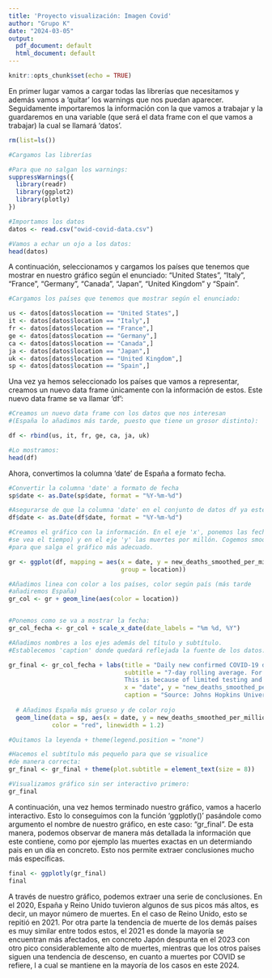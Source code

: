 ```yaml
---
title: 'Proyecto visualización: Imagen Covid'
author: "Grupo K"
date: "2024-03-05"
output:
  pdf_document: default
  html_document: default
---
```


```r
knitr::opts_chunk$set(echo = TRUE)
```

En primer lugar vamos a cargar todas las librerías que necesitamos y además vamos a 'quitar' los warnings que nos puedan aparecer. 
Seguidamente importaremos la información con la que vamos a trabajar y la guardaremos en una variable 
(que será el data frame con el que vamos a trabajar) la cual se llamará 'datos'.

```r
rm(list=ls()) 

#Cargamos las librerías

#Para que no salgan los warnings:
suppressWarnings({ 
  library(readr)
  library(ggplot2)
  library(plotly)
})

#Importamos los datos
datos <- read.csv("owid-covid-data.csv")

#Vamos a echar un ojo a los datos:
head(datos)
```

A continuación, seleccionamos y cargamos los países que tenemos que mostrar en nuestro gráfico según el enunciado: 
"United States", "Italy", "France", "Germany", "Canada", "Japan", "United Kingdom" y "Spain".

```r
#Cargamos los países que tenemos que mostrar según el enunciado:

us <- datos[datos$location == "United States",]
it <- datos[datos$location == "Italy",] 
fr <- datos[datos$location == "France",]
ge <- datos[datos$location == "Germany",]
ca <- datos[datos$location == "Canada",]
ja <- datos[datos$location == "Japan",]
uk <- datos[datos$location == "United Kingdom",]
sp <- datos[datos$location == "Spain",]
```

Una vez ya hemos seleccionado los países que vamos a representar, creamos un nuevo data frame únicamente 
con la información de estos. Este nuevo data frame se va llamar 'df':

```r
#Creamos un nuevo data frame con los datos que nos interesan
#(España lo añadimos más tarde, puesto que tiene un grosor distinto):

df <- rbind(us, it, fr, ge, ca, ja, uk)

#Lo mostramos:
head(df)
```

Ahora, convertimos la columna 'date' de España a formato fecha.

```r
#Convertir la columna 'date' a formato de fecha
sp$date <- as.Date(sp$date, format = "%Y-%m-%d")

#Asegurarse de que la columna 'date' en el conjunto de datos df ya esté en formato de fecha.
df$date <- as.Date(df$date, format = "%Y-%m-%d")

```


```r
#Creamos el gráfico con la información. En el eje 'x', ponemos las fechas (que
#se vea el tiempo) y en el eje 'y' las muertes por millón. Cogemos smoothed
#para que salga el gráfico más adecuado.

gr <- ggplot(df, mapping = aes(x = date, y = new_deaths_smoothed_per_million, 
                               group = location))

#Añadimos linea con color a los países, color según país (más tarde 
#añadiremos España)
gr_col <- gr + geom_line(aes(color = location))


#Ponemos como se va a mostrar la fecha:
gr_col_fecha <- gr_col + scale_x_date(date_labels = "%m %d, %Y") 

#Añadimos nombres a los ejes además del título y subtítulo.
#Establecemos 'caption' donde quedará reflejada la fuente de los datos:

gr_final <- gr_col_fecha + labs(title = "Daily new confirmed COVID-19 deaths per million people - Grupo K", 
                                subtitle = "7-day rolling average. For some countries the number of confirmed deaths is much lower than the true number of deaths. 
                                This is because of limited testing and challenges in the attribution of the cause of death",
                                x = "date", y = "new_deaths_smoothed_per_million", 
                                caption = "Source: Johns Hopkins University CSSE COVID-19 Data") +
  
  # Añadimos España más grueso y de color rojo
  geom_line(data = sp, aes(x = date, y = new_deaths_smoothed_per_million), 
            color = "red", linewidth = 1.2) 

#Quitamos la leyenda + theme(legend.position = "none")

#Hacemos el subtítulo más pequeño para que se visualice
#de manera correcta:
gr_final <- gr_final + theme(plot.subtitle = element_text(size = 8))

#Visualizamos gráfico sin ser interactivo primero:
gr_final
```

A continuación, una vez hemos terminado nuestro gráfico, vamos a hacerlo interactivo. 
Esto lo conseguimos con la función 'ggplotly()' pasándole como argumento el nombre de nuestro gráfico, 
en este caso: "gr_final". De esta manera, podemos observar de manera más detallada la información que este contiene, 
como por ejemplo las muertes exactas en un determiando pais en un día en concreto. 
Esto nos permite extraer conclusiones mucho más específicas.

```r
final <- ggplotly(gr_final)
final
```
A través de nuestro gráfico, podemos extraer una serie de conclusiones. 
En el 2020, España y Reino Unido tuvieron algunos de sus picos más altos, es decir, un mayor número de muertes. 
En el caso de Reino Unido, esto se repitió en 2021.
Por otra parte la tendencia de muerte de los demás países es muy similar entre todos estos, el 2021 es donde la 
mayoría se encuentran más afectados, en concreto Japón despunta en el 2023 con otro pico considerablemente alto de muertes, 
mientras que los otros países siguen una tendencia de descenso, en cuanto a muertes por COVID se refiere, l
a cual se mantiene en la mayoría de los casos en este 2024.
